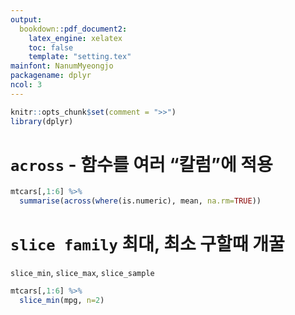 ```yaml
---
output:
  bookdown::pdf_document2:
    latex_engine: xelatex
    toc: false
    template: "setting.tex"
mainfont: NanumMyeongjo
packagename: dplyr
ncol: 3
---
```


```r
knitr::opts_chunk$set(comment = ">>")
library(dplyr)
```

\bcolorbox

# `across` - 함수를 여러 "칼럼"에 적용

```r
mtcars[,1:6] %>% 
  summarise(across(where(is.numeric), mean, na.rm=TRUE))
```


\ecolorbox


\bcolorbox

# `slice family` 최대, 최소 구할때 개꿀

`slice_min`, `slice_max`, `slice_sample`

```r
mtcars[,1:6] %>% 
  slice_min(mpg, n=2)
```

\ecolorbox

